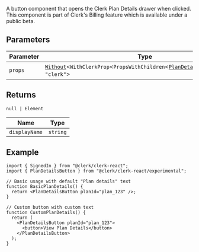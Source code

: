 A button component that opens the Clerk Plan Details drawer when clicked. This component is part of
Clerk's Billing feature which is available under a public beta.

## Parameters

| Parameter | Type                                                                                                                                                |
| --------- | --------------------------------------------------------------------------------------------------------------------------------------------------- |
| `props`   | [`Without`](../types/without.mdx)\<`WithClerkProp`\<`PropsWithChildren`\<[`PlanDetailsButtonProps`](plan-details-button-props.mdx)\>\>, `"clerk"`\> |

## Returns

<code>null \| Element</code>

| Name                                   | Type     |
| -------------------------------------- | -------- |
| <a id="displayname"></a> `displayName` | `string` |

## Example

```tsx
import { SignedIn } from "@clerk/clerk-react";
import { PlanDetailsButton } from "@clerk/clerk-react/experimental";

// Basic usage with default "Plan details" text
function BasicPlanDetails() {
  return <PlanDetailsButton planId="plan_123" />;
}

// Custom button with custom text
function CustomPlanDetails() {
  return (
    <PlanDetailsButton planId="plan_123">
      <button>View Plan Details</button>
    </PlanDetailsButton>
  );
}
```
